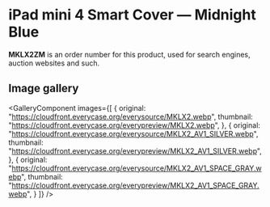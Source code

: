 
# iPad mini 4 Smart Cover — Midnight Blue

<Callout type='info' emoji='👉🏻'>**MKLX2ZM** is an order number for this product, used for search engines, auction websites and such.</Callout>

## Image gallery

<GalleryComponent
    images={[
      {
        original: "https://cloudfront.everycase.org/everysource/MKLX2.webp",
        thumbnail: "https://cloudfront.everycase.org/everypreview/MKLX2.webp",
      },
      {
        original: "https://cloudfront.everycase.org/everysource/MKLX2_AV1_SILVER.webp",
        thumbnail: "https://cloudfront.everycase.org/everypreview/MKLX2_AV1_SILVER.webp",
      },
      {
        original: "https://cloudfront.everycase.org/everysource/MKLX2_AV1_SPACE_GRAY.webp",
        thumbnail: "https://cloudfront.everycase.org/everypreview/MKLX2_AV1_SPACE_GRAY.webp",
      }
    ]}
  />

